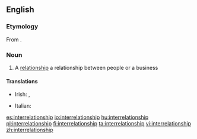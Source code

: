 ==English==

===Etymology===
From {{affix|en|inter-|relationship}}.

===Noun===
{{en-noun}}

# A [[relationship]] a relationship between people or a business
====Translations====
{{trans-top|a relationship between multiple things}}
* Irish: {{t|ga|idirghaol|m}}, {{t|ga|idirghaolmhaireacht|f}}
{{trans-mid}}
* Italian: {{t+|it|interrelazione|f}}
{{trans-bottom}}

[[es:interrelationship]]
[[io:interrelationship]]
[[hu:interrelationship]]
[[pl:interrelationship]]
[[fi:interrelationship]]
[[ta:interrelationship]]
[[vi:interrelationship]]
[[zh:interrelationship]]